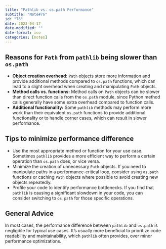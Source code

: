```yaml
---
title: "Pathlib vs. os.path Performance"
subtitle: "Note#76"
id: "76"
date: 2023-04-17
date-modified: ""
date-format: iso
categories: [notes]
---
```

## Reasons for `Path` from `pathlib` being slower than `os.path`

* **Object creation overhead:** `Path` objects store more information and provide additional methods compared to `os.path` functions, which can lead to a slight overhead when creating and manipulating `Path` objects.
* **Method calls vs. functions:** Method calls on `Path` objects can be slower than direct function calls from the `os.path` module, since Python method calls generally have some extra overhead compared to function calls.
* **Additional functionality:** Some `pathlib` methods may perform more work than their equivalent `os.path` functions to provide additional functionality or to handle corner cases, which can result in slower performance.

## Tips to minimize performance difference

* Use the most appropriate method or function for your use case. Sometimes `pathlib` provides a more efficient way to perform a certain operation than `os.path` does, or vice versa.
* Minimize the creation of unnecessary `Path` objects. If you need to manipulate paths in a performance-critical loop, consider using `os.path` functions or caching `Path` objects where possible to avoid creating new objects repeatedly.
* Profile your code to identify performance bottlenecks. If you find that `pathlib` is causing a significant slowdown in your code, you can consider switching to `os.path` for those specific operations.

## General Advice

In most cases, the performance difference between `pathlib` and `os.path` is negligible for typical use cases. It's usually more beneficial to prioritize code readability and maintainability, which `pathlib` often provides, over minor performance optimizations.
